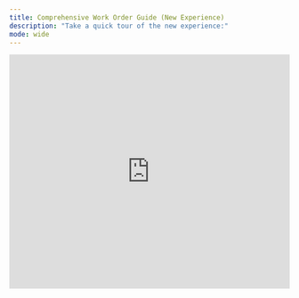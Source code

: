 ```yaml
---
title: Comprehensive Work Order Guide (New Experience)
description: "Take a quick tour of the new experience:"
mode: wide
---
```


<iframe width="100%" height="420" src="https://www.youtube.com/embed/8CgvZXySIxA" title="Latchel Work Order: The New Experience" frameborder="0" allow="accelerometer; autoplay; clipboard-write; encrypted-media; gyroscope; picture-in-picture; web-share" referrerpolicy="strict-origin-when-cross-origin" allowfullscreen />



Below is the list of the help guides for Latchel's new work order design:

### **Service Provider Section**

* [How to Add or Update Service Provider Instructions on a Work Order (New Experience)](/s/topic/0TO5e000000h9wqGAA/How-to-Add-or-Update-Service-Provider-Instructions-on-a-Work-Order-New-Experience)

* [How to Assign and Reassign Service Providers on Work Orders (New Experience)](/s/topic/0TO5e000000h9wqGAA/How-to-Assign-and-Reassign-Service-Providers-on-Work-Order-New-Experience)

* [How to Change the Service Provider on a Work Order (New Experience)](/s/topic/0TO5e000000h9wqGAA/How-to-Change-the-Service-Provider-on-a-Work-Order-New-Experience)

* [How to Enable Service Provider Locked-In on a Work Order (New Experience)](/s/topic/0TO5e000000h9wqGAA/How-to-Enable-Service-Provider-Locked-In-on-a-Work-Order-New-Experience)

* [How to Provide Permission for Service Provider to Access Property for a Work Order (New Experience)](/s/topic/0TO5e000000h9wqGAA/How-to-Provide-Permission-for-Service-Provider-to-Access-Property-for-a-Work-Order-New-Experience)

* [How to Resend the Work Order Details to the Service Provider](/s/topic/0TO5e000000h9wqGAA/How-to-Resend-the-Work-Order-Details-to-the-Service-Provider)

### **Tasks**

* [How to Complete a Task (New Experience)](/s/topic/0TO5e000000h9wqGAA/How-to-Complete-a-Task-New-Experience)

* [How to Create a Task (New Experience)](/s/topic/0TO5e000000h9wqGAA/How-to-Create-a-Task-New-Experience)

* [How to Defer a Task (New Experience)](/s/topic/0TO5e000000h9wqGAA/How-to-Defer-a-Task-New-Experience)

### **Submitting a New Work Order**

* [How to Submit a New Work Order](/s/topic/0TO5e000000h9wqGAA/How-to-Submit-a-New-Work-Order)

### **Work Order Status Management**

* [How to Update the Work Order Status (i.e. to Scheduling, Pending, Completed, Canceled) - (New Experience)](/s/topic/0TO5e000000h9wqGAA/How-to-Update-the-Work-Order-Status-i-e-to-Scheduling-Pending-Completed-Canceled-New-Experience)

* [Work Order Status Definitions (Maintenance Page Overview) (New Experience)](/s/topic/0TO5e000000h9wqGAA/Work-Order-Status-Definitions-Maintenance-Page-Overview-New-Experience)

* [How to Place a Work Order On Hold (New Experience)](/s/topic/0TO5e000000h9wqGAA/How-to-Place-a-Work-Order-On-Hold-New-Experience)

* [How to Cancel a Work Order (New Experience)](/s/topic/0TO5e000000h9wqGAA/How-to-Cancel-a-Work-Order-New-Experience)

* [How to Reopen a Work Order (New Experience)](/s/topic/0TO5e000000h9wqGAA/How-to-Reopen-a-Work-Order-New-Experience)

* [How to Take Action When a Work Order Is Pending (New Experience)](/s/topic/0TO5e000000h9wqGAA/How-to-Take-Action-When-a-Work-Order-Is-Pending-New-Experience)

* [How to Set Work Order Appointments (New Experience)](/s/topic/0TO5e000000h9wqGAA/How-to-Set-Work-Order-Appointments-New-Experience)

* [How to Change the Severity Settings on a Work Order](/s/topic/0TO5e000000h9wqGAA/How-to-Change-the-Severity-Settings-on-a-Work-Order)

### **Managing Files and Work Order History**

* [How to Access & Read Call Logs (New Experience)](/s/topic/0TO5e000000h9wqGAA/How-to-Access-Read-Call-Logs-New-Experience)

* [How to Add a Special Note to a Work Order (New Experience)](/s/topic/0TO5e000000h9wqGAA/How-to-Add-a-Special-Note-to-a-Work-Order-New-Experience)

* [How to Add Invoices (New Experience)](/s/topic/0TO5e000000h9wqGAA/How-to-Add-Invoices-New-Experience)

* [How to Download a Work Order History (New Experience)](/s/topic/0TO5e000000h9wqGAA/How-to-Download-a-Work-Order-History-New-Experience)

* [How to Download a Work Order Invoice (New Experience)](/s/topic/0TO5e000000h9wqGAA/How-to-Download-a-Work-Order-Invoice-New-Experience)

* [How to Download or Manage Files from Work Orders (New Experience)](/s/topic/0TO5e000000h9wqGAA/How-to-Download-or-Manage-Files-from-Work-Orders-New-Experience)

* [How to Export All Work Orders (New Experience)](/s/topic/0TO5e000000h9wqGAA/How-to-Export-All-Work-Orders-New-Experience)

* [How to Upload Files to a Work Order for Property Manager (New Experience)](/s/topic/0TO5e000000h9wqGAA/How-to-Upload-Files-to-a-Work-Order-for-Property-Manager-New-Experience)

### **Work Order Details**

* [How to Update a Work Order Title (New Experience)](/s/topic/0TO5e000000h9wqGAA/How-to-Update-a-Work-Order-Title-New-Experience)

* [How to Change a Work Order Number (New Experience)](/s/topic/0TO5e000000h9wqGAA/How-to-Change-a-Work-Order-Number-New-Experience)

* [How to Change the Primary Resident on a Work Order (New Experience)](/s/topic/0TO5e000000h9wqGAA/How-to-Change-the-Primary-Resident-on-a-Work-Order-New-Experience)

* [How to Change the Property on a Work Order (New Experience)](/s/topic/0TO5e000000h9wqGAA/How-to-Change-the-Property-on-a-Work-Order-New-Experience)

* [How to Update the Resident’s Availability](/s/topic/0TO5e000000h9wqGAA/How-to-Update-the-Resident-s-Availability)

### **Work Order Notification Group**

* [How to Change the User Notification Group via Work Order (New Experience)](/s/topic/0TO5e000000h9wqGAA/How-to-change-the-user-notification-group-via-work-order-New-Experience)

### **Budget Limit**

* [How to Update the Approved Budget on an Active Work Order (New Experience)](/s/topic/0TO5e000000h9wqGAA/How-to-Update-the-Approved-Budget-on-an-Active-Work-Order-New-Experience)

### **Work Order Skill**

* [How to Update the Skill Required on a Work Order (New Experience)](/s/topic/0TO5e000000h9wqGAA/How-to-Update-the-Skill-Required-on-a-Work-Order-New-Experience)

### **Problem/Location Settings**

* **​​​​​​​​​​​​​​**[How to Add a New Problem/Location Setting From the Work Order Page (New Experience)](/s/topic/0TO5e000000h9wqGAA/How-to-Add-a-New-Problem-Location-Setting-From-the-Work-Order-Page-New-Experience)

### **Additional Information Section**

* [How to Set a Work Order as Mandatory (New Experience)](/s/topic/0TO5e000000h9wqGAA/How-to-Set-a-Work-Order-as-Mandatory-New-Experience)

* [How to View Resident Work Order Links (New Experience)](/s/topic/0TO5e000000h9wqGAA/How-to-View-Resident-Work-Order-Links-New-Experience)